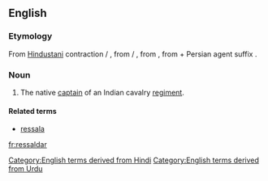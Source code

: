 ==English==

===Etymology===
From [[Hindustani]] contraction {{term|रिसालदार|lang=hi}} / {{term|رسالدار|tr=risāldār|lang=ur}}, from {{term|रिसालादार|lang=hi}} / {{term|رسالہ دار|tr=risāla-dār|lang=ur}}, from {{etyl|fa|en}} {{term|رساله‌دار|tr=resāle-dār|lang=fa}}, from {{etyl|ar|en}} {{term|رسالة|tr=risālä|lang=ar}} + Persian agent suffix {{term|دار|tr=dār|lang=fa}}.

===Noun===
{{en-noun}}

# The native [[captain]] of an Indian cavalry [[regiment]].

====Related terms====
* [[ressala]]

[[Category:English terms derived from Hindi]]
[[Category:English terms derived from Urdu]]

[[fr:ressaldar]]